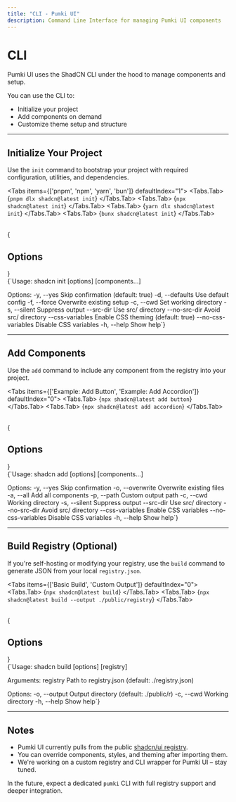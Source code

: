 ```yaml
---
title: "CLI - Pumki UI"
description: Command Line Interface for managing Pumki UI components
---
```



# CLI

<Callout>Pumki UI uses the ShadCN CLI under the hood to manage components and setup.</Callout>

You can use the CLI to:

- Initialize your project
- Add components on demand
- Customize theme setup and structure

---

## Initialize Your Project

Use the `init` command to bootstrap your project with required configuration, utilities, and dependencies.

<Tabs items={['pnpm', 'npm', 'yarn', 'bun']} defaultIndex="1">
  <Tabs.Tab>
    <CodeBlock language="bash">
      {`pnpm dlx shadcn@latest init`}
    </CodeBlock>
  </Tabs.Tab>
  <Tabs.Tab>
    <CodeBlock language="bash">
      {`npx shadcn@latest init`}
    </CodeBlock>
  </Tabs.Tab>
  <Tabs.Tab>
    <CodeBlock language="bash">
      {`yarn dlx shadcn@latest init`}
    </CodeBlock>
  </Tabs.Tab>
  <Tabs.Tab>
    <CodeBlock language="bash">
      {`bunx shadcn@latest init`}
    </CodeBlock>
  </Tabs.Tab>
</Tabs>

<br/>
{<h2>Options</h2>}

<br />

<CodeBlock language="bash">
{`Usage: shadcn init [options] [components...]

Options:
  -y, --yes              Skip confirmation (default: true)
  -d, --defaults         Use default config
  -f, --force            Overwrite existing setup
  -c, --cwd <cwd>        Set working directory
  -s, --silent           Suppress output
  --src-dir              Use src/ directory
  --no-src-dir           Avoid src/ directory
  --css-variables        Enable CSS theming (default: true)
  --no-css-variables     Disable CSS variables
  -h, --help             Show help`}
</CodeBlock>

---

## Add Components

Use the `add` command to include any component from the registry into your project.

<Tabs items={['Example: Add Button', 'Example: Add Accordion']} defaultIndex="0">
  <Tabs.Tab>
    <CodeBlock language="bash">
      {`npx shadcn@latest add button`}
    </CodeBlock>
  </Tabs.Tab>
  <Tabs.Tab>
    <CodeBlock language="bash">
      {`npx shadcn@latest add accordion`}
    </CodeBlock>
  </Tabs.Tab>
</Tabs>

<br/>
{<h2>Options</h2>}

<br />

<CodeBlock language="bash">
{`Usage: shadcn add [options] [components...]

Options:
  -y, --yes              Skip confirmation
  -o, --overwrite        Overwrite existing files
  -a, --all              Add all components
  -p, --path <path>      Custom output path
  -c, --cwd <cwd>        Working directory
  -s, --silent           Suppress output
  --src-dir              Use src/ directory
  --no-src-dir           Avoid src/ directory
  --css-variables        Enable CSS variables
  --no-css-variables     Disable CSS variables
  -h, --help             Show help`}
</CodeBlock>

---

## Build Registry (Optional)

If you're self-hosting or modifying your registry, use the `build` command to generate JSON from your local `registry.json`.

<Tabs items={['Basic Build', 'Custom Output']} defaultIndex="0">
  <Tabs.Tab>
    <CodeBlock language="bash">
      {`npx shadcn@latest build`}
    </CodeBlock>
  </Tabs.Tab>
  <Tabs.Tab>
    <CodeBlock language="bash">
      {`npx shadcn@latest build --output ./public/registry`}
    </CodeBlock>
  </Tabs.Tab>
</Tabs>

<br/>
{<h2>Options</h2>}

<br />

<CodeBlock language="bash">
{`Usage: shadcn build [options] [registry]

Arguments:
  registry               Path to registry.json (default: ./registry.json)

Options:
  -o, --output <path>    Output directory (default: ./public/r)
  -c, --cwd <cwd>        Working directory
  -h, --help             Show help`}
</CodeBlock>

---

## Notes

- Pumki UI currently pulls from the public [shadcn/ui registry](https://github.com/shadcn-ui/ui).
- You can override components, styles, and theming after importing them.
- We're working on a custom registry and CLI wrapper for Pumki UI – stay tuned.

<Callout type="info">In the future, expect a dedicated `pumki` CLI with full registry support and deeper integration.</Callout>

